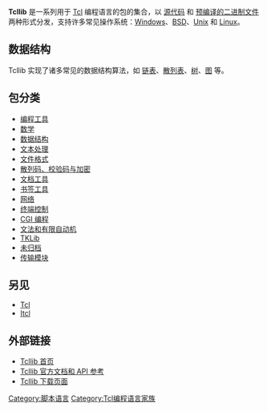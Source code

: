'''Tcllib''' 是一系列用于 [[Tcl|Tcl]] 编程语言的包的集合，以 [[源代码|源代码]] 和 [[可执行文件|预编译的二进制文件]] 两种形式分发，支持许多常见操作系统：[[Microsoft_Windows|Windows]]、[[BSD|BSD]]、[[Unix|Unix]] 和 [[Linux|Linux]]。

== 数据结构 ==
Tcllib 实现了诸多常见的数据结构算法，如 [[链表|链表]]、[[散列表|散列表]]、[[树_(数据结构)|树]]、[[图_(数据结构)|图]] 等。

== 包分类 ==
* [http://tcllib.sourceforge.net/doc/#DIVid81b9910 编程工具]{{Wayback|url=http://tcllib.sourceforge.net/doc/#DIVid81b9910 |date=20140505103917 }}
* [http://tcllib.sourceforge.net/doc/#DIVid81b9e88 数学]{{Wayback|url=http://tcllib.sourceforge.net/doc/#DIVid81b9e88 |date=20140505103917 }}
* [http://tcllib.sourceforge.net/doc/#DIVid81ba1a8 数据结构]{{Wayback|url=http://tcllib.sourceforge.net/doc/#DIVid81ba1a8 |date=20140505103917 }}
* [http://tcllib.sourceforge.net/doc/#DIVid81ba450 文本处理]{{Wayback|url=http://tcllib.sourceforge.net/doc/#DIVid81ba450 |date=20140505103917 }}
* [http://tcllib.sourceforge.net/doc/#DIVid81ba7c0 文件格式]{{Wayback|url=http://tcllib.sourceforge.net/doc/#DIVid81ba7c0 |date=20140505103917 }}
* [http://tcllib.sourceforge.net/doc/#DIVid81ba900 散列码、校验码与加密]{{Wayback|url=http://tcllib.sourceforge.net/doc/#DIVid81ba900 |date=20140505103917 }}
* [http://tcllib.sourceforge.net/doc/#DIVid81bac20 文档工具]{{Wayback|url=http://tcllib.sourceforge.net/doc/#DIVid81bac20 |date=20140505103917 }}
* [http://tcllib.sourceforge.net/doc/#DIVid81bb0a8 书签工具]{{Wayback|url=http://tcllib.sourceforge.net/doc/#DIVid81bb0a8 |date=20140505103917 }}
* [http://tcllib.sourceforge.net/doc/#DIVid81bb210 网络]{{Wayback|url=http://tcllib.sourceforge.net/doc/#DIVid81bb210 |date=20140505103917 }}
* [http://tcllib.sourceforge.net/doc/#DIVid81bb738 终端控制]{{Wayback|url=http://tcllib.sourceforge.net/doc/#DIVid81bb738 |date=20140505103917 }}
* [http://tcllib.sourceforge.net/doc/#DIVid81bb990 CGI 编程]{{Wayback|url=http://tcllib.sourceforge.net/doc/#DIVid81bb990 |date=20140505103917 }}
* [http://tcllib.sourceforge.net/doc/#DIVid81bba80 文法和有限自动机]{{Wayback|url=http://tcllib.sourceforge.net/doc/#DIVid81bba80 |date=20140505103917 }}
* [http://tcllib.sourceforge.net/doc/#DIVid81bbe40 TKLib]{{Wayback|url=http://tcllib.sourceforge.net/doc/#DIVid81bbe40 |date=20140505103917 }}
* [http://tcllib.sourceforge.net/doc/#DIVid81bc2f0 未归档]{{Wayback|url=http://tcllib.sourceforge.net/doc/#DIVid81bc2f0 |date=20140505103917 }}
* [http://tcllib.sourceforge.net/doc/#DIVid81bc2f0 传输模块]{{Wayback|url=http://tcllib.sourceforge.net/doc/#DIVid81bc2f0 |date=20140505103917 }}

== 另见 ==
* [[Tcl|Tcl]]
* [[Itcl|Itcl]]

== 外部链接 ==
* [http://www.tcl.tk/software/tcllib/ Tcllib 首页]{{Wayback|url=http://www.tcl.tk/software/tcllib/ |date=20141006163507 }}
* [http://tcllib.sourceforge.net/doc/ Tcllib 官方文档和 API 参考]{{Wayback|url=http://tcllib.sourceforge.net/doc/ |date=20140505103917 }}
* [http://sourceforge.net/projects/tcllib/ Tcllib 下载页面]{{Wayback|url=http://sourceforge.net/projects/tcllib/ |date=20140806225226 }}

[[Category:脚本语言|Category:脚本语言]]
[[Category:Tcl编程语言家族|Category:Tcl编程语言家族]]